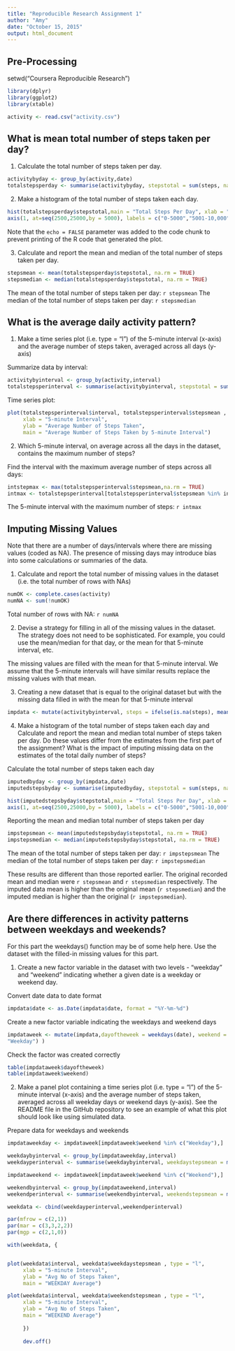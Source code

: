 ```yaml
---
title: "Reproducible Research Assignment 1"
author: "Amy"
date: "October 15, 2015"
output: html_document
---
```


## Pre-Processing

setwd("Coursera Reproducible Research")

```r

library(dplyr)
library(ggplot2)
library(xtable)

activity <- read.csv("activity.csv")

```

## What is mean total number of steps taken per day?

1. Calculate the total number of steps taken per day. 

```r

activitybyday <- group_by(activity,date)
totalstepsperday <- summarise(activitybyday, stepstotal = sum(steps, na.rm = TRUE), stepsmean = mean(steps, na.rm = TRUE), stepsmedian = median(steps, na.rm = TRUE))

```


2. Make a histogram of the total number of steps taken each day. 

```r

hist(totalstepsperday$stepstotal,main = "Total Steps Per Day", xlab = "Number of Steps Taken Per Day", ylim = c(0,40), xaxt = "n")
axis(1, at=seq(2500,25000,by = 5000), labels = c("0-5000","5001-10,000","10,001-15,000","15,001-20,000","20,001-25,000"))
```


Note that the `echo = FALSE` parameter was added to the code chunk to prevent printing of the R code that generated the plot.

3. Calculate and report the mean and median of the total number of steps taken per day.

```r

stepsmean <- mean(totalstepsperday$stepstotal, na.rm = TRUE)
stepsmedian <- median(totalstepsperday$stepstotal, na.rm = TRUE)

```

The mean of the total number of steps taken per day: `r stepsmean`
The median of the total number of steps taken per day: `r stepsmedian`

## What is the average daily activity pattern?

1. Make a time series plot  (i.e. type = "l") of the 5-minute interval (x-axis) and the average number of steps taken, averaged across all days (y-axis)

Summarize data by interval:
```r

activitybyinterval <- group_by(activity,interval)
totalstepsperinterval <- summarise(activitybyinterval, stepstotal = sum(steps, na.rm = TRUE), stepsmean = mean(steps, na.rm = TRUE), stepsmedian = median(steps, na.rm = TRUE))

```

Time series plot:
```r

plot(totalstepsperinterval$interval, totalstepsperinterval$stepsmean , type = "l", 
     xlab = "5-minute Interval", 
     ylab = "Average Number of Steps Taken", 
     main = "Average Number of Steps Taken by 5-minute Interval") 

```

2. Which 5-minute interval, on average across all the days in the dataset, contains the maximum number of steps?

Find the interval with the maximum average number of steps across all days:
```r

intstepmax <- max(totalstepsperinterval$stepsmean,na.rm = TRUE)
intmax <- totalstepsperinterval[totalstepsperinterval$stepsmean %in% intstepmax,1]

```

The 5-minute interval with the maximum number of steps: `r intmax`

## Imputing Missing Values

Note that there are a number of days/intervals where there are missing values (coded as NA). The presence of missing days may introduce bias into some calculations or summaries of the data.

1. Calculate and report the total number of missing values in the dataset (i.e. the total number of rows with NAs)

```r
numOK <- complete.cases(activity)
numNA <- sum(!numOK)
```

Total number of rows with NA: `r numNA`

2. Devise a strategy for filling in all of the missing values in the dataset. The strategy does not need to be sophisticated. For example, you could use the mean/median for that day, or the mean for that 5-minute interval, etc.

The missing values are filled with the mean for that 5-minute interval. We assume that the 5-minute intervals will have similar results replace the missing values with that mean.

3. Creating a new dataset that is equal to the original dataset but with the missing data filled in with the mean for that 5-minute interval

```r
impdata <- mutate(activitybyinterval, steps = ifelse(is.na(steps), mean(steps, na.rm = TRUE), steps))
```

4. Make a histogram of the total number of steps taken each day and Calculate and report the mean and median total number of steps taken per day. Do these values differ from the estimates from the first part of the assignment? What is the impact of imputing missing data on the estimates of the total daily number of steps?

Calculate the total number of steps taken each day

```r

imputedbyday <- group_by(impdata,date)
imputedstepsbyday <- summarise(imputedbyday, stepstotal = sum(steps, na.rm = TRUE))


```

```r

hist(imputedstepsbyday$stepstotal,main = "Total Steps Per Day", xlab = "Number of Steps Taken Per Day", ylim = c(0,40), xaxt = "n")
axis(1, at=seq(2500,25000,by = 5000), labels = c("0-5000","5001-10,000","10,001-15,000","15,001-20,000","20,001-25,000"))
```

Reporting the mean and median total number of steps taken per day
```r

impstepsmean <- mean(imputedstepsbyday$stepstotal, na.rm = TRUE)
impstepsmedian <- median(imputedstepsbyday$stepstotal, na.rm = TRUE)

```

The mean of the total number of steps taken per day: `r impstepsmean`
The median of the total number of steps taken per day: `r impstepsmedian`

These results are different than those reported earlier. The original recorded mean and median were `r stepsmean` and `r stepsmedian` respectively. The imputed data mean is higher than the original mean (`r stepsmedian`) and the imputed median is higher than the original (`r impstepsmedian`).

## Are there differences in activity patterns between weekdays and weekends?

For this part the weekdays() function may be of some help here. Use the dataset with the filled-in missing values for this part.

1. Create a new factor variable in the dataset with two levels - "weekday" and "weekend" indicating whether a given date is a weekday or weekend day.

Convert date data to date format
```r
impdata$date <- as.Date(impdata$date, format = "%Y-%m-%d")
```

Create a new factor variable indicating the weekdays and weekend days
```r
impdataweek <- mutate(impdata,dayoftheweek = weekdays(date), weekend = ifelse(dayoftheweek %in% c("Saturday","Sunday"), yes = "Weekend", no = 
"Weekday") )
```

Check the factor was created correctly
```r
table(impdataweek$dayoftheweek)
table(impdataweek$weekend)
```

2. Make a panel plot containing a time series plot (i.e. type = "l") of the 5-minute interval (x-axis) and the average number of steps taken, averaged across all weekday days or weekend days (y-axis). See the README file in the GitHub repository to see an example of what this plot should look like using simulated data.

Prepare data for weekdays and weekends
```r

impdataweekday <- impdataweek[impdataweek$weekend %in% c("Weekday"),]

weekdaybyinterval <- group_by(impdataweekday,interval)
weekdayperinterval <- summarise(weekdaybyinterval, weekdaystepsmean = mean(steps, na.rm = TRUE))

impdataweekend <- impdataweek[impdataweek$weekend %in% c("Weekend"),]

weekendbyinterval <- group_by(impdataweekend,interval)
weekendperinterval <- summarise(weekendbyinterval, weekendstepsmean = mean(steps, na.rm = TRUE))

weekdata <- cbind(weekdayperinterval,weekendperinterval)

```

```r
 
par(mfrow = c(2,1))
par(mar = c(3,3,2,2))
par(mgp = c(2,1,0))

with(weekdata, {


plot(weekdata$interval, weekdata$weekdaystepsmean , type = "l", 
     xlab = "5-minute Interval", 
     ylab = "Avg No of Steps Taken", 
     main = "WEEKDAY Average")

plot(weekdata$interval, weekdata$weekendstepsmean , type = "l", 
     xlab = "5-minute Interval", 
     ylab = "Avg No of Steps Taken", 
     main = "WEEKEND Average")
     
     })
     
     dev.off()

```